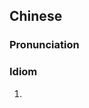{{also|颖脱而出}}
==Chinese==
{{zh-forms|s=颖脱而出}}

===Pronunciation===
{{zh-pron
|m=yǐngtuō'érchū
|cat=cy
}}

===Idiom===
{{zh-idiom}}

# {{zh-alt-form|脫穎而出}}